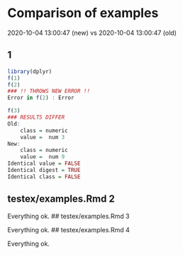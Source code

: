 # Comparison of examples

2020-10-04 13:00:47 (new) vs
2020-10-04 13:00:47 (old)

##  1

```r
library(dplyr)
f(1)
f(2)
### !! THROWS NEW ERROR !!
Error in f(2) : Error

f(3)
### RESULTS DIFFER
Old:
	class = numeric
	value =  num 3
New:
	class = numeric
	value =  num 9
Identical value = FALSE
Identical digest = TRUE
Identical class = FALSE
```
## testex/examples.Rmd 2

Everything ok.
## testex/examples.Rmd 3

Everything ok.
## testex/examples.Rmd 4

Everything ok.
